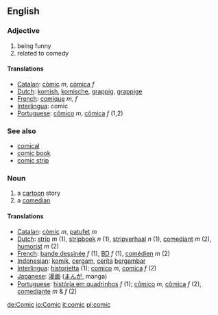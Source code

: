 ==English==
===Adjective===
# being funny
# related to comedy

====Translations====
*[[Catalan]]: [[còmic]] ''m'', [[còmica]] ''f''
*[[Dutch]]: [[komish]], [[komische]], [[grappig]], [[grappige]]
*[[French]]: [[comique]] ''m, f''
*[[Interlingua]]: comic
*[[Portuguese]]: [[cômico]] ''m'', [[cômica]] ''f'' (1,2)

=== See also ===
*[[comical]]
*[[comic book]]
*[[comic strip]]

=== Noun ===
# a [[cartoon]] story
# a [[comedian]]

====Translations====
*[[Catalan]]: [[còmic]] ''m'', [[patufet]] ''m''
*[[Dutch]]: [[strip]] ''m'' (1), [[stripboek]] ''n'' (1), [[stripverhaal]] ''n'' (1), [[comediant]] ''m'' (2), [[humorist]] ''m'' (2)
*[[French]]: [[bande dessinée]] ''f'' (1), [[BD]] ''f'' (1), [[comédien]] ''m'' (2)
*[[Indonesian]]: [[komik]], [[cergam]], [[cerita]] [[gambar|bergambar]]
*[[Interlingua]]: [[historietta]] (1); [[comico]] ''m'', [[comica]] ''f'' (2)
*[[Japanese]]: [[漫画]] ([[まんが]], manga)
*[[Portuguese]]: [[história em quadrinhos]] ''f'' (1); [[cômico]] ''m'', [[cômica]] ''f'' (2), [[comediante]] ''m'' & ''f'' (2)

[[de:Comic]]
[[io:Comic]]
[[it:comic]]
[[pl:comic]]